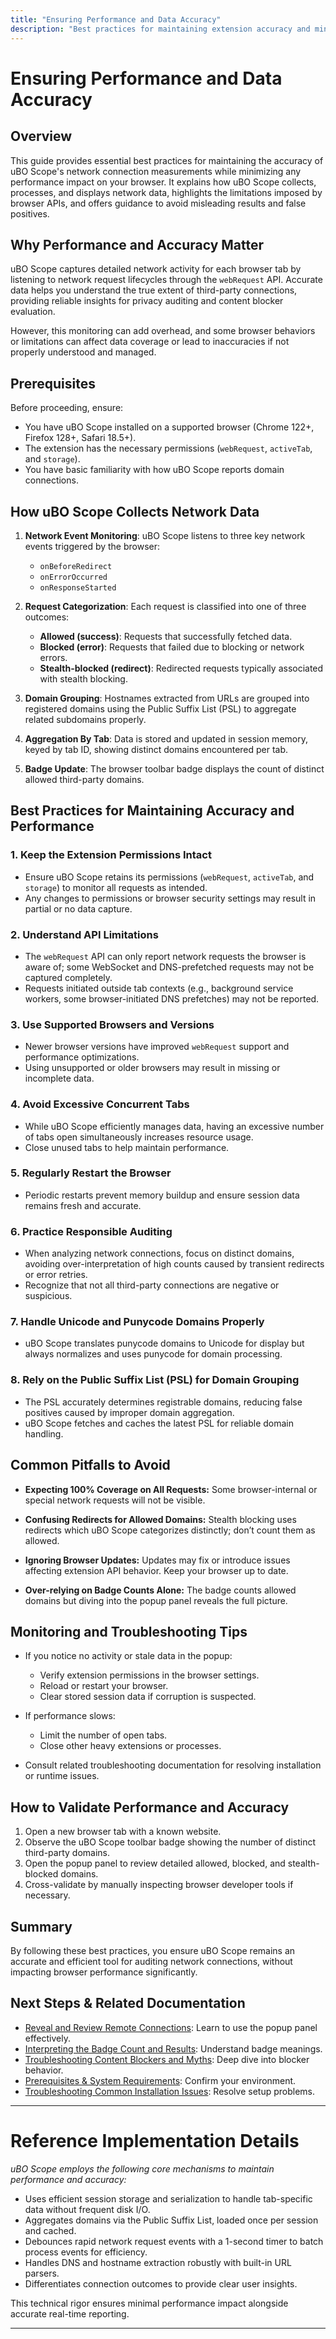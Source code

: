 ```yaml
---
title: "Ensuring Performance and Data Accuracy"
description: "Best practices for maintaining extension accuracy and minimizing performance impact, including how uBO Scope collects, stores, and displays network data. Covers caveats around webRequest API, supported browsers, and tips to avoid false positives in network measurement."
---
```


# Ensuring Performance and Data Accuracy

## Overview

This guide provides essential best practices for maintaining the accuracy of uBO Scope's network connection measurements while minimizing any performance impact on your browser. It explains how uBO Scope collects, processes, and displays network data, highlights the limitations imposed by browser APIs, and offers guidance to avoid misleading results and false positives.

## Why Performance and Accuracy Matter

uBO Scope captures detailed network activity for each browser tab by listening to network request lifecycles through the `webRequest` API. Accurate data helps you understand the true extent of third-party connections, providing reliable insights for privacy auditing and content blocker evaluation.

However, this monitoring can add overhead, and some browser behaviors or limitations can affect data coverage or lead to inaccuracies if not properly understood and managed.

## Prerequisites

Before proceeding, ensure:

- You have uBO Scope installed on a supported browser (Chrome 122+, Firefox 128+, Safari 18.5+).
- The extension has the necessary permissions (`webRequest`, `activeTab`, and `storage`).
- You have basic familiarity with how uBO Scope reports domain connections.

## How uBO Scope Collects Network Data

1. **Network Event Monitoring**: uBO Scope listens to three key network events triggered by the browser:
   - `onBeforeRedirect`
   - `onErrorOccurred`
   - `onResponseStarted`

2. **Request Categorization**: Each request is classified into one of three outcomes:
   - **Allowed (success)**: Requests that successfully fetched data.
   - **Blocked (error)**: Requests that failed due to blocking or network errors.
   - **Stealth-blocked (redirect)**: Redirected requests typically associated with stealth blocking.

3. **Domain Grouping**: Hostnames extracted from URLs are grouped into registered domains using the Public Suffix List (PSL) to aggregate related subdomains properly.

4. **Aggregation By Tab**: Data is stored and updated in session memory, keyed by tab ID, showing distinct domains encountered per tab.

5. **Badge Update**: The browser toolbar badge displays the count of distinct allowed third-party domains.

## Best Practices for Maintaining Accuracy and Performance

### 1. Keep the Extension Permissions Intact

- Ensure uBO Scope retains its permissions (`webRequest`, `activeTab`, and `storage`) to monitor all requests as intended.
- Any changes to permissions or browser security settings may result in partial or no data capture.

### 2. Understand API Limitations

- The `webRequest` API can only report network requests the browser is aware of; some WebSocket and DNS-prefetched requests may not be captured completely.
- Requests initiated outside tab contexts (e.g., background service workers, some browser-initiated DNS prefetches) may not be reported.

### 3. Use Supported Browsers and Versions

- Newer browser versions have improved `webRequest` support and performance optimizations.
- Using unsupported or older browsers may result in missing or incomplete data.

### 4. Avoid Excessive Concurrent Tabs

- While uBO Scope efficiently manages data, having an excessive number of tabs open simultaneously increases resource usage.
- Close unused tabs to help maintain performance.

### 5. Regularly Restart the Browser

- Periodic restarts prevent memory buildup and ensure session data remains fresh and accurate.

### 6. Practice Responsible Auditing

- When analyzing network connections, focus on distinct domains, avoiding over-interpretation of high counts caused by transient redirects or error retries.
- Recognize that not all third-party connections are negative or suspicious.

### 7. Handle Unicode and Punycode Domains Properly

- uBO Scope translates punycode domains to Unicode for display but always normalizes and uses punycode for domain processing.

### 8. Rely on the Public Suffix List (PSL) for Domain Grouping

- The PSL accurately determines registrable domains, reducing false positives caused by improper domain aggregation.
- uBO Scope fetches and caches the latest PSL for reliable domain handling.

## Common Pitfalls to Avoid

- **Expecting 100% Coverage on All Requests:** Some browser-internal or special network requests will not be visible.

- **Confusing Redirects for Allowed Domains:** Stealth blocking uses redirects which uBO Scope categorizes distinctly; don’t count them as allowed.

- **Ignoring Browser Updates:** Updates may fix or introduce issues affecting extension API behavior. Keep your browser up to date.

- **Over-relying on Badge Counts Alone:** The badge counts allowed domains but diving into the popup panel reveals the full picture.

## Monitoring and Troubleshooting Tips

- If you notice no activity or stale data in the popup:
  - Verify extension permissions in the browser settings.
  - Reload or restart your browser.
  - Clear stored session data if corruption is suspected.

- If performance slows:
  - Limit the number of open tabs.
  - Close other heavy extensions or processes.

- Consult related troubleshooting documentation for resolving installation or runtime issues.

## How to Validate Performance and Accuracy

1. Open a new browser tab with a known website.
2. Observe the uBO Scope toolbar badge showing the number of distinct third-party domains.
3. Open the popup panel to review detailed allowed, blocked, and stealth-blocked domains.
4. Cross-validate by manually inspecting browser developer tools if necessary.

## Summary

By following these best practices, you ensure uBO Scope remains an accurate and efficient tool for auditing network connections, without impacting browser performance significantly.

## Next Steps & Related Documentation

- [Reveal and Review Remote Connections](/guides/getting-started-workflows/reveal-remote-connections): Learn to use the popup panel effectively.
- [Interpreting the Badge Count and Results](/guides/getting-started-workflows/interpreting-badge-count): Understand badge meanings.
- [Troubleshooting Content Blockers and Myths](/guides/advanced-analysis-use-cases/troubleshoot-content-blockers): Deep dive into blocker behavior.
- [Prerequisites & System Requirements](/getting-started/installation-and-setup/prerequisites-system-requirements): Confirm your environment.
- [Troubleshooting Common Installation Issues](/getting-started/getting-first-results/troubleshooting-common-issues): Resolve setup problems.

---

# Reference Implementation Details

*uBO Scope employs the following core mechanisms to maintain performance and accuracy:*

- Uses efficient session storage and serialization to handle tab-specific data without frequent disk I/O.
- Aggregates domains via the Public Suffix List, loaded once per session and cached.
- Debounces rapid network request events with a 1-second timer to batch process events for efficiency.
- Handles DNS and hostname extraction robustly with built-in URL parsers.
- Differentiates connection outcomes to provide clear user insights.

This technical rigor ensures minimal performance impact alongside accurate real-time reporting.

---